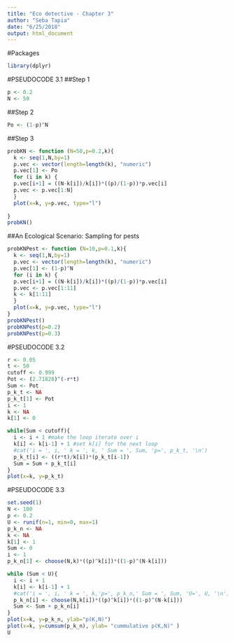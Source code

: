 ```yaml
---
title: "Eco detective - Chapter 3"
author: "Seba Tapia"
date: "6/25/2018"
output: html_document
---
```

#Packages
```r
library(dplyr)
```
#PSEUDOCODE 3.1
##Step 1
```r
p <- 0.2
N <- 50
```
##Step 2

```r
Po <- (1-p)^N
```

##Step 3
```r
probKN <- function (N=50,p=0.2,k){
  k <- seq(1,N,by=1)
  p.vec <- vector(length=length(k), "numeric")
  p.vec[1] <- Po
  for (i in k) {
  p.vec[i+1] = ((N-k[i])/k[i])*((p)/(1-p))*p.vec[i]
  p.vec <- p.vec[1:N]
  }
  plot(x=k, y=p.vec, type="l")
  
}
probKN()
```

##An Ecological Scenario: Sampling for pests
```r
probKNPest <- function (N=10,p=0.1,k){
  k <- seq(1,N,by=1)
  p.vec <- vector(length=length(k), "numeric")
  p.vec[1] <- (1-p)^N
  for (i in k) {
  p.vec[i+1] = ((N-k[i])/k[i])*((p)/(1-p))*p.vec[i]
  p.vec <- p.vec[1:11]
  k <- k[1:11]
  }
  plot(x=k, y=p.vec, type="l")
}
probKNPest()
probKNPest(p=0.2)
probKNPest(p=0.3)
```


#PSEUDOCODE 3.2 
```r
r <- 0.05
t <- 50
cutoff <- 0.999
Pot <- (2.71828)^(-r*t)
Sum <- Pot
p_k_t <- NA
p_k_t[1] <- Pot
i <- 1
k <- NA
k[1] <- 0

while(Sum < cutoff){
  i <- i + 1 #make the loop iterate over i
  k[i] <- k[i-1] + 1 #set k[i] for the next loop
  #cat('i = ', i, ' k = ', k, ' Sum = ', Sum, 'p=', p_k_t, '\n')
  p_k_t[i] <- ((r*t)/k[i])*(p_k_t[i-1])
  Sum = Sum + p_k_t[i]
}
plot(x=k, y=p_k_t)
```

#PSEUDOCODE 3.3
```r
set.seed(1)
N <- 100
p <- 0.2
U <- runif(n=1, min=0, max=1)
p_k_n <- NA
k <- NA
k[1] <- 1
Sum <- 0
i <- 1
p_k_n[1] <- choose(N,k)*((p)^k[i])*((1-p)^(N-k[i]))

while (Sum < U){
  i <- i + 1
  k[i] <- k[i-1] + 1
  #cat('i = ', i, ' k = ', k,'p=', p_k_n,' Sum = ', Sum, 'U=', U, '\n')
  p_k_n[i] <- choose(N,k[i])*((p)^k[i])*((1-p)^(N-k[i]))
  Sum <- Sum + p_k_n[i]
}
plot(x=k, y=p_k_n, ylab="p(K,N)")
plot(x=k, y=cumsum(p_k_n), ylab= "cummulative p(K,N)" )
U
```